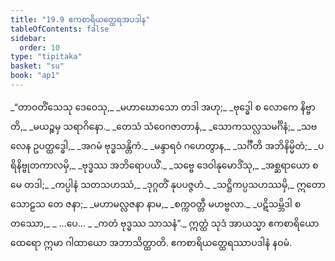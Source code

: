 ```yaml
---
title: "19.9 ဧကစာရိယတ္ထေရအပဒါန"
tableOfContents: false
sidebar:
  order: 10
type: "tipitaka"
basket: "su"
book: "ap1"
---
```



<DynamicBreadcrumb />

<Division number="51" book="ap1">

<Paragraph number="2647" type="verses" book="ap1">
_“တာဝတိံသေသု ဒေဝေသု,_  
_မဟာဃောသော တဒါ အဟု;_  
_ဗုဒ္ဓေါ စ လောကေ နိဗ္ဗာတိ,_  
_မယဉ္စမှ သရာဂိနော._  

</Paragraph>

</Division>
<Division number="52" book="ap1">

<Paragraph number="2648" type="verses" book="ap1">
_တေသံ သံဝေဂဇာတာနံ,_  
_သောကသလ္လသမင်္ဂိနံ;_  
_သဗလေန ဥပတ္ထဒ္ဓေါ,_  
_အဂမံ ဗုဒ္ဓသန္တိကံ._  

</Paragraph>

</Division>
<Division number="53" book="ap1">

<Paragraph number="2649" type="verses" book="ap1">
_မန္ဒာရဝံ ဂဟေတွာန,_  
_သင်္ဂီတိ အဘိနိမ္မိတံ;_  
_ပရိနိဗ္ဗုတကာလမှိ,_  
_ဗုဒ္ဓဿ အဘိရောပယိံ._  

</Paragraph>

</Division>
<Division number="54" book="ap1">

<Paragraph number="2650" type="verses" book="ap1">
_သဗ္ဗေ ဒေဝါနုမောဒိံသု,_  
_အစ္ဆရာယော စ မေ တဒါ;_  
_ကပ္ပါနံ သတသဟဿံ,_  
_ဒုဂ္ဂတိံ နုပပဇ္ဇဟံ._  

</Paragraph>

</Division>
<Division number="55" book="ap1">

<Paragraph number="2651" type="verses" book="ap1">
_သဋ္ဌိကပ္ပသဟဿမှိ,_  
ဣတော သောဠသ တေ ဇနာ;_  
_မဟာမလ္လဇနာ နာမ,_  
_စက္ကဝတ္တီ မဟဗ္ဗလာ._  

</Paragraph>

</Division>
<Division number="56" book="ap1">

<Paragraph number="2652" type="verses" book="ap1">
_ပဋိသမ္ဘိဒါ စတဿော,_  
_ …ပေ… _  
_ကတံ ဗုဒ္ဓဿ သာသနံ”._  

</Paragraph>

<Paragraph number="2653" book="ap1">
ဣတ္ထံ သုဒံ အာယသ္မာ ဧကစာရိယော ထေရော ဣမာ ဂါထာယော အဘာသိတ္ထာတိ.

</Paragraph>
</Division>

<Paragraph number="2654" type="center" book="ap1">
ဧကစာရိယတ္ထေရဿာပဒါနံ နဝမံ.
</Paragraph>